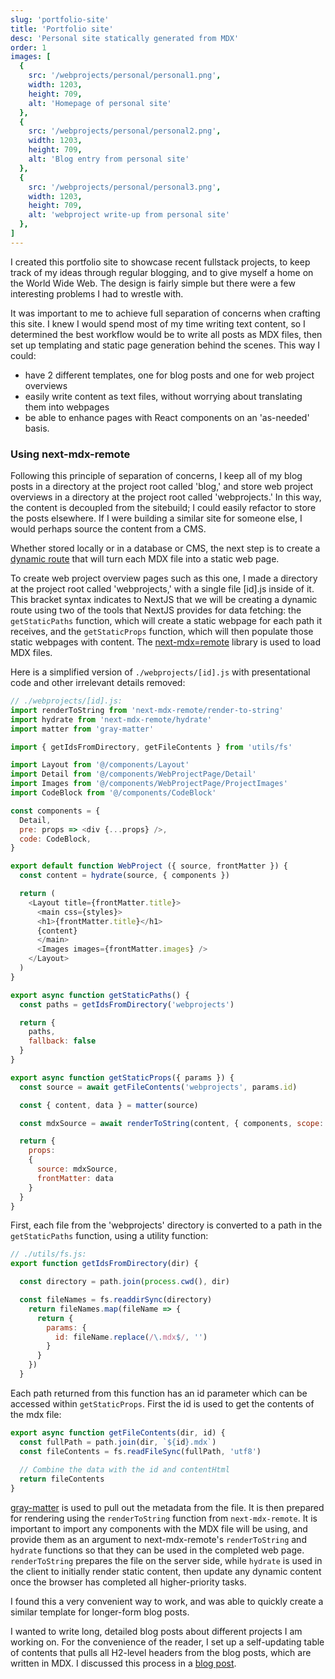```yaml
---
slug: 'portfolio-site'
title: 'Portfolio site'
desc: 'Personal site statically generated from MDX'
order: 1
images: [
  {
    src: '/webprojects/personal/personal1.png',
    width: 1203,
    height: 709,
    alt: 'Homepage of personal site'
  },
  {
    src: '/webprojects/personal/personal2.png',
    width: 1203,
    height: 709,
    alt: 'Blog entry from personal site'
  },
  {
    src: '/webprojects/personal/personal3.png',
    width: 1203,
    height: 709,
    alt: 'webproject write-up from personal site'
  },
]
---
```


I created this portfolio site to showcase recent fullstack projects, to keep track of my ideas through regular blogging, and to give myself a home on the World Wide Web. The design is fairly simple but there were a few interesting problems I had to wrestle with.

<Detail sum="Generating pages from MDX">

It was important to me to achieve full separation of concerns when crafting this site. I knew I would spend most of my time writing text content, so I determined the best workflow would be to write all posts as MDX files, then set up templating and static page generation behind the scenes. This way I could:

  - have 2 different templates, one for blog posts and one for web project overviews
  - easily write content as text files, without worrying about translating them into webpages
  - be able to enhance pages with React components on an 'as-needed' basis.

### Using next-mdx-remote

Following this principle of separation of concerns, I keep all of my blog posts in a directory at the project root called 'blog,' and store web project overviews in a directory at the project root called 'webprojects.' In this way, the content is decoupled from the sitebuild; I could easily refactor to store the posts elsewhere. If I were building a similar site for someone else, I would perhaps source the content from a CMS. 

Whether stored locally or in a database or CMS, the next step is to create a [dynamic route](https://nextjs.org/docs/routing/dynamic-routes) that will turn each MDX file into a static web page.

To create web project overview pages such as this one, I made a directory at the project root called 'webprojects,' with a single file [id].js inside of it. This bracket syntax indicates to NextJS that we will be creating a dynamic route using two of the tools that NextJS provides for data fetching: the `getStaticPaths` function, which will create a static webpage for each path it receives, and the `getStaticProps` function, which will then populate those static webpages with content. The [next-mdx=remote](https://github.com/hashicorp/next-mdx-remote) library is used to load MDX files.

Here is a simplified version of `./webprojects/[id].js` with presentational code and other irrelevant details removed:

```javascript
// ./webprojects/[id].js:
import renderToString from 'next-mdx-remote/render-to-string'
import hydrate from 'next-mdx-remote/hydrate'
import matter from 'gray-matter'

import { getIdsFromDirectory, getFileContents } from 'utils/fs'

import Layout from '@/components/Layout'
import Detail from '@/components/WebProjectPage/Detail'
import Images from '@/components/WebProjectPage/ProjectImages'
import CodeBlock from '@/components/CodeBlock'

const components = { 
  Detail,
  pre: props => <div {...props} />,
  code: CodeBlock,
}

export default function WebProject ({ source, frontMatter }) {
  const content = hydrate(source, { components })

  return (
    <Layout title={frontMatter.title}>
      <main css={styles}>
      <h1>{frontMatter.title}</h1>
      {content}
      </main>
      <Images images={frontMatter.images} />
    </Layout>
  )
}

export async function getStaticPaths() {
  const paths = getIdsFromDirectory('webprojects')

  return {
    paths,
    fallback: false
  }
}

export async function getStaticProps({ params }) {
  const source = await getFileContents('webprojects', params.id)

  const { content, data } = matter(source)

  const mdxSource = await renderToString(content, { components, scope: data })

  return { 
    props: 
    { 
      source: mdxSource, 
      frontMatter: data 
    } 
  }
}
```

First, each file from the 'webprojects' directory is converted to a path in the `getStaticPaths` function, using a utility function:

```javascript
// ./utils/fs.js:
export function getIdsFromDirectory(dir) {

  const directory = path.join(process.cwd(), dir)

  const fileNames = fs.readdirSync(directory)
    return fileNames.map(fileName => {
      return {
        params: {
          id: fileName.replace(/\.mdx$/, '')
        }
      }
    })
  }
```
Each path returned from this function has an id parameter which can be accessed within `getStaticProps`. First the id is used to get the contents of the mdx file:

```javascript
export async function getFileContents(dir, id) {
  const fullPath = path.join(dir, `${id}.mdx`)
  const fileContents = fs.readFileSync(fullPath, 'utf8')
  
  // Combine the data with the id and contentHtml
  return fileContents
}
```

[gray-matter](https://github.com/jonschlinkert/gray-matter) is used to pull out the metadata from the file. It is then prepared for rendering using the `renderToString` function from `next-mdx-remote`. It is important to import any components with the MDX file will be using, and provide them as an argument to next-mdx-remote's `renderToString` and `hydrate` functions so that they can be used in the completed web page. `renderToString` prepares the file on the server side, while `hydrate` is used in the client to initially render static content, then update any dynamic content once the browser has completed all higher-priority tasks.

I found this a very convenient way to work, and was able to quickly create a similar template for longer-form blog posts.

</Detail>

<Detail sum="Self-Updating Table of Contents for MDX blog posts in NextJS">

I wanted to write long, detailed blog posts about different projects I am working on. For the convenience of the reader, I set up a self-updating table of contents that pulls all H2-level headers from the blog posts, which are written in MDX. I discussed this process in a [blog post](/blog/toc-for-mdx-blog).

</Detail>
